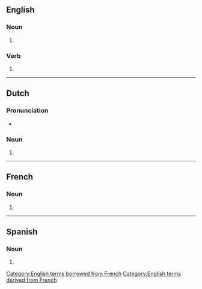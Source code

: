 {{also|cliches|clichês}}
==English==

===Noun===
{{head|en|noun form}}

# {{plural of|cliché|lang=en}}

===Verb===
{{head|en|verb form}}

# {{en-third-person singular of|cliché}}

[[Category:English terms borrowed from French]]
[[Category:English terms derived from French]]

----

==Dutch==

===Pronunciation===
* {{audio|Nl-clichés.ogg|Audio|lang=nl}}

===Noun===
{{head|nl|noun plural form}}

# {{nl-noun form of|pl|cliché}}

----

==French==

===Noun===
{{head|fr|noun plural form|g=m}}

# {{plural of|cliché|lang=fr}}

----

==Spanish==

===Noun===
{{head|es|noun form|g=m-p}}

# {{plural of|cliché|lang=es}}